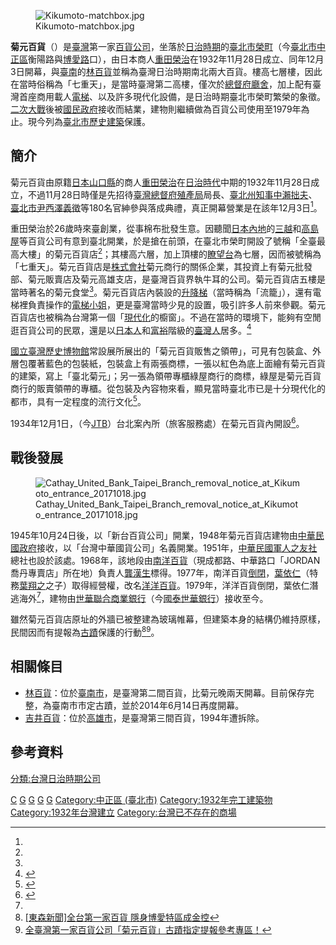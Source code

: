 {{coord|25|02|32.43|N|121|30|54.26|E|display=title}}
{{TW monument
| name = 菊元百貨店
| image =菊元百貨店.jpg
| imagename =菊元百貨店現貌
| image2 = 
| formername = 
| othername = 國泰金融大樓
| class = [[臺北市文化資產#歷史建築|歷史建築]]
| level = 公共建築
| date = [[民國紀年|民國]]106年（2017年）5月15日
| location = [[臺北市|臺北市]][[中正區_(臺北市)|中正區]][[博愛路|博愛路]]148、150號
| time = {{flagicon|Empire of Japan}} [[台灣日治時期|日治]][[昭和|昭和]]7年（1932年）
| open = 無對外開放
| material = 鋼骨鋼筋混凝土
| quantity = 
| cost = 
| used_by = 
| owner = [[國泰建設|國泰建設]]
| conducted_by = 
| website = 
| reg_url = https://nchdb.boch.gov.tw/assets/overview/historicalBuilding/20170913000002
| boxsize = 
}}
{{Infobox Company 
| company_name       = 菊元百貨店
| company_name_en    = 
| company_logo       =
| company_type       = 
| company_slogan     = 
| market_information = 
| abbreviated_name   = 
| foundation         = 1932年12月3日（開幕）
| defunct            = 1945年（改為臺灣中華國貨公司）
| location           = {{flagicon|Empire of Japan}} [[日治臺灣|日治臺灣]]<br />[[臺北州|臺北州]][[臺北市_(州轄市)|臺北市]][[榮町_(臺北市)|榮町]]三丁目
| zip_code           = 
| telephone_no       = 4350
| key_people         = 社長：[[重田榮治|重田榮治]]
| industry           = 百貨業
| products           = 
| services           = 
| capital            = 
| revenue            = 
| operating_income   =
| profit             = 
| market_value       =
| num_employees      = 
| P/E ratio          =
| earnings per share = 
| Net asset value    =
| accounting_period  = 
| parent             = 
| divisions          =
| major_shareholder  = 株式會社菊元商行
| subsid             = 
| homepage           = 
| footnotes          =
| width              = 
}}
[[File:Kikumoto-matchbox.jpg|thumb]]

'''菊元百貨'''（{{jpn|j=菊元百貨店|hg=きくもとひゃっかてん|rm=Kikumoto hyakkaten|f=y}}）是[[臺灣|臺灣]]第一家[[百貨公司|百貨公司]]{{r|陳2005}}，坐落於[[台灣日治時期|日治時期]]的[[臺北市_(州轄市)|臺北市]][[榮町_(臺北市)|榮町]]（今[[臺北市|臺北市]][[中正區_(臺北市)|中正區]]衡陽路與[[博愛路_(台北市)|博愛路]]口），由日本商人[[重田榮治|重田榮治]]在1932年11月28日成立、同年12月3日開幕，與[[臺南|臺南]]的[[林百貨|林百貨]]並稱為臺灣日治時期南北兩大百貨。樓高七層樓，因此在當時俗稱為「七重天」，是當時臺灣第二高樓，僅次於[[總統府_(臺北)|總督府廳舍]]，加上配有臺灣首座商用載人[[電梯|電梯]]、以及許多現代化設備，是日治時期臺北市榮町繁榮的象徵。[[二次大戰|二次大戰]]後被[[國民政府|國民政府]]接收而結業，建物則繼續做為百貨公司使用至1979年為止。現今列為[[臺北市歷史建築|臺北市歷史建築]]保護。

== 簡介 ==
菊元百貨由原籍[[日本|日本]][[山口縣|山口縣]]的商人[[重田榮治|重田榮治]]在[[台灣日治時期|日治時代]]中期的1932年11月28日成立，不過11月28日時僅是先招待[[臺灣總督府殖產局|臺灣總督府殖產局]]局長{{link-ja|殖田俊吉|殖田俊吉}}、[[臺北州知事|臺北州知事]][[中瀨拙夫|中瀨拙夫]]、[[臺北市尹|臺北市尹]][[西澤義徵|西澤義徵]]等180名官紳參與落成典禮，真正開幕營業是在該年12月3日{{r|陳2005}}<ref name="insight2015"/>。

重田榮治於26歲時來臺創業，從事棉布批發生意。因聽聞[[日本內地|日本內地]]的[[三越|三越]]和[[高島屋|高島屋]]等百貨公司有意到臺北開業，於是搶在前頭，在臺北市榮町開設了號稱「全臺最高大樓」的菊元百貨店<ref name="insight2015"/>；其樓高六層，加上頂樓的[[瞭望台|瞭望台]]為七層，因而被號稱為「七重天」。菊元百貨店是[[株式會社|株式會社]]菊元商行的關係企業，其投資上有菊元批發部、菊元販賣店及菊元高雄支店，是臺灣百貨界執牛耳的公司。菊元百貨店五樓是當時著名的菊元食堂<ref name="insight2015"/>。菊元百貨店內裝設的[[升降梯|升降梯]]（當時稱為「流籠」），還有電梯裡負責操作的[[電梯小姐|電梯小姐]]，更是臺灣當時少見的設置，吸引許多人前來參觀。菊元百貨店也被稱為台灣第一個「[[現代化|現代化]]的櫥窗」。不過在當時的環境下，能夠有空閒逛百貨公司的民眾，還是以[[日本人|日本人]]和[[富裕|富裕]]階級的[[臺灣人|臺灣人]]居多。<ref>{{Cite web|url=http://taipeisomethings.blogspot.tw/2012/08/sogo.html|title=從菊元百貨到SOGO百貨 -- 看台北百貨公司的變遷|accessdate=2016-12-03|work=taipeisomethings.blogspot.tw|archive-date=2017-01-12|archive-url=https://web.archive.org/web/20170112181039/http://taipeisomethings.blogspot.tw/2012/08/sogo.html|dead-url=no}}</ref>

[[國立臺灣歷史博物館|國立臺灣歷史博物館]]常設展所展出的「菊元百貨販售之領帶」，可見有包裝盒、外層包覆著藍色的包裝紙，包裝盒上有兩張商標，一張以紅色為底上面繪有菊元百貨的建築，寫上「臺北菊元」；另一張為領帶專櫃綠屋商行的商標，綠屋是菊元百貨商行的販賣領帶的專櫃。從包裝及內容物來看，顯見當時臺北市已是十分現代化的都市，具有一定程度的流行文化<ref>{{cite web|author1=國立臺灣歷史博物館|title=斯土斯民-臺灣的故事：菊元百貨販售之領帶|url=http://the.nmth.gov.tw/nmth/zh-TW/Item/Detail/ded67c22-c8fa-43e6-9f9b-d670d9a6f63b|agency=國立臺灣歷史博物館|work=斯土斯民展品列表|access-date=2018-01-30|archive-date=2019-06-12|archive-url=https://web.archive.org/web/20190612140237/https://the.nmth.gov.tw/nmth/zh-TW/Item/Detail/ded67c22-c8fa-43e6-9f9b-d670d9a6f63b|dead-url=no}}</ref>。

1934年12月1日，{{link-ja|日本交通公社|日本交通公社 (公益財団法人)}}（今[[JTB|JTB]]）台北案內所（旅客服務處）在菊元百貨內開設<ref>{{Cite web |url=https://shashi.shibusawa.or.jp/details_nenpyo.php?sid=15100&query=&class=&d=all&page=32 |title=(財)日本交通公社『五十年史 : 1912-1962』(1962.09)｜渋沢社史データベース |access-date=2017-07-16 |archive-date=2017-10-11 |archive-url=https://web.archive.org/web/20171011232556/https://shashi.shibusawa.or.jp/details_nenpyo.php?sid=15100&query=&class=&d=all&page=32 |dead-url=no }}</ref>。

== 戰後發展 ==
[[File:Cathay_United_Bank_Taipei_Branch_removal_notice_at_Kikumoto_entrance_20171018.jpg|thumb]]

1945年10月24日後，以「新台百貨公司」開業，1948年菊元百貨店建物由[[中華民國政府|中華民國政府]]接收，以「台灣中華國貨公司」名義開業。1951年，[[中華民國軍人之友社|中華民國軍人之友社]]總社也設於該處。1968年，該地段由[[南洋百貨|南洋百貨]]（現成都路、中華路口「JORDAN喬丹專賣店」所在地）負責人[[龔漢生|龔漢生]]標得。1977年，南洋百貨[[倒閉|倒閉]]，[[葉依仁|葉依仁]]（特務[[葉翔之|葉翔之]]之子）取得經營權，改名[[洋洋百貨|洋洋百貨]]。1979年，洋洋百貨倒閉，葉依仁潛逃海外<ref name="insight2015"/>，建物由[[世華聯合商業銀行|世華聯合商業銀行]]（今[[國泰世華銀行|國泰世華銀行]]）接收至今。

雖然菊元百貨店原址的外牆已被整建為玻璃帷幕，但建築本身的結構仍維持原樣，民間因而有提報為[[台灣古蹟|古蹟]]保護的行動<ref>[https://www.youtube.com/watch?v=aVJcn0HhZQ8 {{Wayback|url=https://www.youtube.com/watch?v=aVJcn0HhZQ8 |date=20160317062256 }} [東森新聞<nowiki>]</nowiki>全台第一家百貨 隱身博愛特區成金控]</ref><ref>[https://www.facebook.com/PRHA1008/media_set?set=a.10152528780383618&type=1 全臺灣第一家百貨公司「菊元百貨」古蹟指定提報參考專區！]</ref>。

== 相關條目 ==
*[[林百貨|林百貨]]：位於[[臺南市|臺南市]]，是臺灣第二間百貨，比菊元晚兩天開幕。目前保存完整，為臺南市市定古蹟，並於2014年6月14日再度開幕。
*[[吉井百貨|吉井百貨]]：位於[[高雄市_(州轄市)|高雄市]]，是臺灣第三間百貨，1994年遭拆除。

== 參考資料 ==
{{commonscat|Kikumoto}}
{{reflist|refs=
<ref name="陳2005">{{cite book|author=陳柔縉 |title=《台灣西方文明初體驗》 |publisher=[[麥田出版|麥田出版]] |year=2005 |isbn=986-7252-50-0 |pages=106－113頁}}</ref>
<ref name="insight2015">{{cite web |url= http://www.insight-post.tw/submitted-article/20150605/12870 |title= 臺灣首座百貨公司－菊元百貨的身世 |author1= 凌宗魁 |date= 2015-06-05 |accessdate= 2016-02-14 |publisher= 洞見 Insight-Post 國際事務評論網 }}{{Dead link|date=2020年1月 |bot=InternetArchiveBot |fix-attempted=yes }}</ref>
}}

{{台灣百貨公司}}
{{臺北市文化資產}}

[[Category:台灣百貨公司|C]]
[[Category:台灣日治時期產業建築|G]]
[[Category:臺北市歷史建築|G]]
[[Category:總部位於臺北市中正區的工商業機構|G]]

[[Category:台灣建築之最|G]]
[[分類:台灣日治時期公司|分類:台灣日治時期公司]]
[[Category:中正區_(臺北市)|Category:中正區 (臺北市)]]
[[Category:1932年完工建築物|Category:1932年完工建築物]]
[[Category:1932年台灣建立|Category:1932年台灣建立]]
[[Category:台灣已不存在的商場|Category:台灣已不存在的商場]]